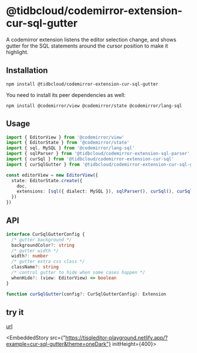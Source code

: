 # @tidbcloud/codemirror-extension-cur-sql-gutter

A codemirror extension listens the editor selection change, and shows gutter for the SQL statements around the cursor position to make it highlight.

## Installation

```shell
npm install @tidbcloud/codemirror-extension-cur-sql-gutter
```

You need to install its peer dependencies as well:

```shell
npm install @codemirror/view @codemirror/state @codemirror/lang-sql
```

## Usage

```ts
import { EditorView } from '@codemirror/view'
import { EditorState } from '@codemirror/state'
import { sql, MySQL } from '@codemirror/lang-sql'
import { sqlParser } from '@tidbcloud/codemirror-extension-sql-parser'
import { curSql } from '@tidbcloud/codemirror-extension-cur-sql'
import { curSqlGutter } from '@tidbcloud/codemirror-extension-cur-sql-gutter'

const editorView = new EditorView({
  state: EditorState.create({
    doc,
    extensions: [sql({ dialect: MySQL }), sqlParser(), curSql(), curSqlGutter()]
  })
})
```

## API

```ts
interface CurSqlGutterConfig {
  /* gutter background */
  backgroundColor?: string
  /* gutter width */
  width?: number
  /* gutter extra css class */
  className?: string
  /* control gutter to hide when some cases happen */
  whenHide?: (view: EditorView) => boolean
}

function curSqlGutter(config?: CurSqlGutterConfig): Extension
```

## try it
[url](https://tisqleditor-playground.netlify.app/?example=cur-sql-gutter&with_select=&theme=oneDark)


<EmbeddedStory src={"https://tisqleditor-playground.netlify.app/?example=cur-sql-gutter&theme=oneDark"} initHeight={400}></EmbeddedStory>
